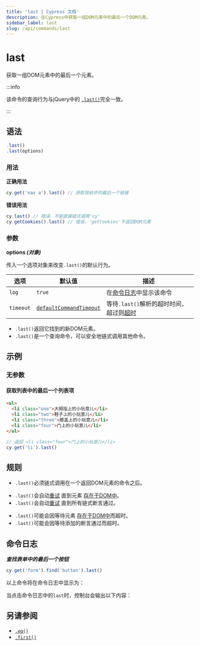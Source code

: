 ```yaml
---
title: 'last | Cypress 文档'
description: 在Cypress中获取一组DOM元素中的最后一个DOM元素。
sidebar_label: last
slug: /api/commands/last
---
```


<ProductHeading product="app" />

# last

获取一组DOM元素中的最后一个元素。

:::info

该命令的查询行为与jQuery中的
[`.last()`](http://api.jquery.com/last)完全一致。

:::

## 语法

```javascript
.last()
.last(options)
```

### 用法

<Icon name="check-circle" color="green" /> **正确用法**

```javascript
cy.get('nav a').last() // 获取导航中的最后一个链接
```

<Icon name="exclamation-triangle" color="red" /> **错误用法**

```javascript
cy.last() // 错误，不能直接链式调用'cy'
cy.getCookies().last() // 错误，'getCookies'不返回DOM元素
```

### 参数

<Icon name="angle-right" /> **options _(对象)_**

传入一个选项对象来改变`.last()`的默认行为。

| 选项      | 默认值                                                           | 描述                                                                         |
| --------- | ----------------------------------------------------------------- | ----------------------------------------------------------------------------------- |
| `log`     | `true`                                                            | 在[命令日志](/app/core-concepts/open-mode#Command-Log)中显示该命令 |
| `timeout` | [`defaultCommandTimeout`](/app/references/configuration#Timeouts) | 等待`.last()`解析的超时时间，超过则[超时](#Timeouts)                |

<HeaderYields />

- `.last()`返回它找到的新DOM元素。
- `.last()`是一个查询命令，可以安全地链式调用其他命令。

## 示例

### 无参数

#### 获取列表中的最后一个列表项

```html
<ul>
  <li class="one">大拇指上的小玩意儿</li>
  <li class="two">鞋子上的小玩意儿</li>
  <li class="three">膝盖上的小玩意儿</li>
  <li class="four">门上的小玩意儿</li>
</ul>
```

```javascript
// 返回 <li class="four">门上的小玩意儿</li>
cy.get('li').last()
```

## 规则

<HeaderRequirements />

- `.last()`必须链式调用在一个返回DOM元素的命令之后。

<HeaderAssertions />

- `.last()`会自动[重试](/app/core-concepts/retry-ability)
  直到元素
  [存在于DOM中](/app/core-concepts/introduction-to-cypress#Implicit-Assertions)。
- `.last()`会自动[重试](/app/core-concepts/retry-ability)
  直到所有链式断言通过。

<HeaderTimeouts />

- `.last()`可能会因等待元素
  [存在于DOM中](/app/core-concepts/introduction-to-cypress#Implicit-Assertions)而超时。
- `.last()`可能会因等待添加的断言通过而超时。

## 命令日志

**_查找表单中的最后一个按钮_**

```javascript
cy.get('form').find('button').last()
```

以上命令将在命令日志中显示为：

<DocsImage
  src="/img/api/last/find-the-last-button-in-a-form.png"
  alt="last命令的日志"
/>

当点击命令日志中的`last`时，控制台会输出以下内容：

<DocsImage
  src="/img/api/last/inspect-last-element-in-console.png"
  alt="last命令的控制台日志"
/>

## 另请参阅

- [`.eq()`](/api/commands/eq)
- [`.first()`](/api/commands/first)